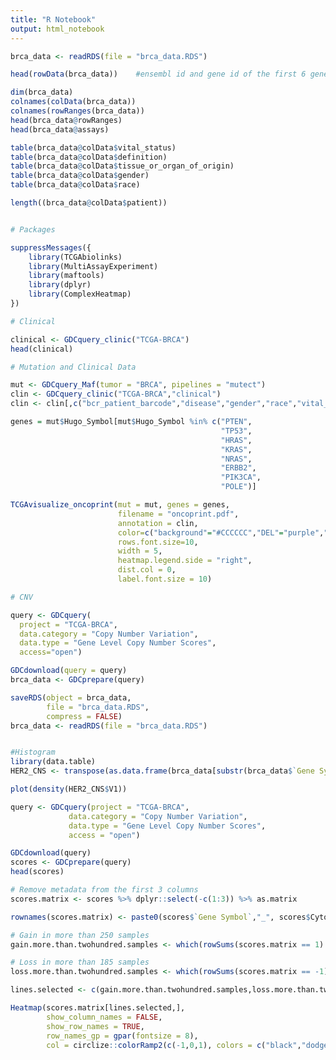---
title: "R Notebook"
output: html_notebook
---


```{r}

brca_data <- readRDS(file = "brca_data.RDS")

head(rowData(brca_data))    #ensembl id and gene id of the first 6 genes.

dim(brca_data)
colnames(colData(brca_data))
colnames(rowRanges(brca_data))
head(brca_data@rowRanges)
head(brca_data@assays)

table(brca_data@colData$vital_status)
table(brca_data@colData$definition)
table(brca_data@colData$tissue_or_organ_of_origin)
table(brca_data@colData$gender)
table(brca_data@colData$race)

length((brca_data@colData$patient))



```



```{r}

# Packages

suppressMessages({
    library(TCGAbiolinks)
    library(MultiAssayExperiment)
    library(maftools)
    library(dplyr)
    library(ComplexHeatmap)
})


```


```{r}

# Clinical

clinical <- GDCquery_clinic("TCGA-BRCA")
head(clinical)


```

```{r}

# Mutation and Clinical Data

mut <- GDCquery_Maf(tumor = "BRCA", pipelines = "mutect")
clin <- GDCquery_clinic("TCGA-BRCA","clinical")
clin <- clin[,c("bcr_patient_barcode","disease","gender","race","vital_status")]

genes = mut$Hugo_Symbol[mut$Hugo_Symbol %in% c("PTEN", 
                                               "TP53", 
                                               "HRAS", 
                                               "KRAS", 
                                               "NRAS", 
                                               "ERBB2", 
                                               "PIK3CA", 
                                               "POLE")]

TCGAvisualize_oncoprint(mut = mut, genes = genes,
                        filename = "oncoprint.pdf",
                        annotation = clin,
                        color=c("background"="#CCCCCC","DEL"="purple","INS"="yellow","SNP"="brown"),
                        rows.font.size=10,
                        width = 5,
                        heatmap.legend.side = "right",
                        dist.col = 0,
                        label.font.size = 10)


```
 

```{r}

# CNV

query <- GDCquery(
  project = "TCGA-BRCA",
  data.category = "Copy Number Variation",
  data.type = "Gene Level Copy Number Scores",
  access="open")

GDCdownload(query = query)
brca_data <- GDCprepare(query)

saveRDS(object = brca_data,
        file = "brca_data.RDS",
        compress = FALSE)
brca_data <- readRDS(file = "brca_data.RDS")


#Histogram
library(data.table)
HER2_CNS <- transpose(as.data.frame(brca_data[substr(brca_data$`Gene Symbol`,1,15)=='ENSG00000141736',4:ncol(brca_data)]))

plot(density(HER2_CNS$V1))

```


```{r}

query <- GDCquery(project = "TCGA-BRCA",
             data.category = "Copy Number Variation",
             data.type = "Gene Level Copy Number Scores",              
             access = "open")

GDCdownload(query)
scores <- GDCprepare(query)
head(scores)

```


```{r}

# Remove metadata from the first 3 columns
scores.matrix <- scores %>% dplyr::select(-c(1:3)) %>% as.matrix

rownames(scores.matrix) <- paste0(scores$`Gene Symbol`,"_", scores$Cytoband)

# Gain in more than 250 samples
gain.more.than.twohundred.samples <- which(rowSums(scores.matrix == 1) > 250)

# Loss in more than 185 samples
loss.more.than.twohundred.samples <- which(rowSums(scores.matrix == -1) > 185)

lines.selected <- c(gain.more.than.twohundred.samples,loss.more.than.twohundred.samples)

Heatmap(scores.matrix[lines.selected,],
        show_column_names = FALSE, 
        show_row_names = TRUE,
        row_names_gp = gpar(fontsize = 8),
        col = circlize::colorRamp2(c(-1,0,1), colors = c("black","dodgerblue","yellow")))


```


